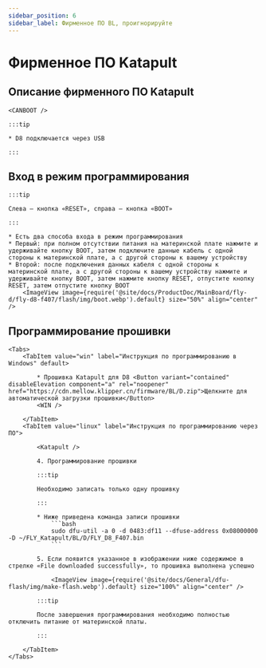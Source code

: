 ```yaml
---
sidebar_position: 6
sidebar_label: Фирменное ПО BL, проигнорируйте
---
```







# Фирменное ПО Katapult

## Описание фирменного ПО Katapult

    <CANBOOT />

    :::tip

    * D8 подключается через USB

    :::

## Вход в режим программирования

    :::tip

    Слева — кнопка «RESET», справа — кнопка «BOOT»

    :::

    * Есть два способа входа в режим программирования
    * Первый: при полном отсутствии питания на материнской плате нажмите и удерживайте кнопку BOOT, затем подключите данные кабель с одной стороны к материнской плате, а с другой стороны к вашему устройству
    * Второй: после подключения данных кабеля с одной стороны к материнской плате, а с другой стороны к вашему устройству нажмите и удерживайте кнопку BOOT, затем нажмите кнопку RESET, отпустите кнопку RESET, затем отпустите кнопку BOOT
        <ImageView image={require('@site/docs/ProductDoc/MainBoard/fly-d/fly-d8-f407/flash/img/boot.webp').default} size="50%" align="center" />

## Программирование прошивки
    <Tabs>
        <TabItem value="win" label="Инструкция по программированию в Windows" default>

            * Прошивка Katapult для D8 <Button variant="contained" disableElevation component="a" rel="noopener" href="https://cdn.mellow.klipper.cn/firmware/BL/D.zip">Щелкните для автоматической загрузки прошивки</Button>
            <WIN />

        </TabItem>
        <TabItem value="linux" label="Инструкция по программированию через ПО">

            <Katapult />

            4. Программирование прошивки

            :::tip

            Необходимо записать только одну прошивку

            :::

            * Ниже приведена команда записи прошивки
                ```bash
                sudo dfu-util -a 0 -d 0483:df11 --dfuse-address 0x08000000 -D ~/FLY_Katapult/BL/D/FLY_D8_F407.bin
                ```

            5. Если появится указанное в изображении ниже содержимое в стрелке «File downloaded successfully», то прошивка выполнена успешно

                <ImageView image={require('@site/docs/General/dfu-flash/img/make-flash.webp').default} size="100%" align="center" />

            :::tip

            После завершения программирования необходимо полностью отключить питание от материнской платы.

            :::

        </TabItem>
    </Tabs>
